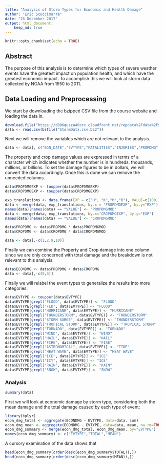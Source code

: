 ```yaml
---
title: "Analysis of Storm Types for Economic and Health Damage"
author: "Eric Scuccimarra"
date: "28 December 2017"
output: html_document:
    keep_md: true
---
```


```r
knitr::opts_chunk$set(echo = TRUE)
```

## Abstract

The purpose of this analysis is to determine which types of severe weather events have the greatest impact on population health, and which have the greatest economic impact. To accomplish this we will look at storm data collected by NOAA from 1950 to 2011.

## Data Loading and Preprocessing

We start by downloading the bzipped CSV file from the course website and loading the data in.

```r
download.file("https://d396qusza40orc.cloudfront.net/repdata%2Fdata%2FStormData.csv.bz2", "StormData.csv.bz2")
data <- read.csv(bzfile("StormData.csv.bz2")) 
```

Next we will remove the variables which are not relevant to the analysis.

```r
data <- data[, c("BGN_DATE","EVTYPE","FATALITIES","INJURIES","PROPDMG","PROPDMGEXP","CROPDMG","CROPDMGEXP")]
```

The property and crop damage values are expressed in terms of a character which indicates whether the number is in hundreds, thousands, millions, or billions. To set the damage figures to be in dollars, we will convert the data accordingly. Once this is done we can remove the unneeded columns.

```r
data$PROPDMGEXP <- toupper(data$PROPDMGEXP)
data$CROPDMGEXP <- toupper(data$CROPDMGEXP)

exp_translations <- data.frame(EXP = c("H", "K","M","B"), VALUE=c(100,1000,1000000,1000000000))
data <- merge(data, exp_translations, by.x = "PROPDMGEXP", by.y="EXP")
names(data)[names(data) == "VALUE"] <- "PROPDMGMOD"
data <- merge(data, exp_translations, by.x="CROPDMGEXP", by.y="EXP")
names(data)[names(data) == "VALUE"] <- "CROPDMGMOD"

data$PROPDMG <- data$PROPDMG * data$PROPDMGMOD
data$CROPDMG <- data$CROPDMG * data$CROPDMGMOD

data <- data[,-c(1,2,9,10)]
```

Finally we can combine the Property and Crop damage into one column since we are only concerned with total damage and the breakdown is not relevant to this analysis.

```r
data$ECONDMG <- data$PROPDMG + data$CROPDMG
data <- data[,-c(5,6)]
```

Finally we will relabel the event types to generalize the results into more categories.

```r
data$EVTYPE <- toupper(data$EVTYPE)
data$EVTYPE[grepl("FLOOD", data$EVTYPE)] <- "FLOOD"
data$EVTYPE[grepl("FLD", data$EVTYPE)] <- "FLOOD"
data$EVTYPE[grepl("HURRICANE", data$EVTYPE)] <- "HURRICANE"
data$EVTYPE[grepl("THUNDERSTORM", data$EVTYPE)] <- "THUNDERSTORM"
data$EVTYPE[grepl("STORM SURGE", data$EVTYPE)] <- "THUNDERSTORM"
data$EVTYPE[grepl("TROPICAL STORM", data$EVTYPE)] <- "TROPICAL STORM"
data$EVTYPE[grepl("TORNADO", data$EVTYPE)] <- "TORNADO"
data$EVTYPE[grepl("WIND", data$EVTYPE)] <- "WIND"
data$EVTYPE[grepl("HAIL", data$EVTYPE)] <- "HAIL"
data$EVTYPE[grepl("FIRE", data$EVTYPE)] <- "FIRE"
data$EVTYPE[grepl("ASTRONOMICAL", data$EVTYPE)] <- "TIDE"
data$EVTYPE[grepl("HEAT WAVE", data$EVTYPE)] <- "HEAT WAVE"
data$EVTYPE[grepl("ICE", data$EVTYPE)] <- "ICE"
data$EVTYPE[grepl("ICY", data$EVTYPE)] <- "ICE"
data$EVTYPE[grepl("RAIN", data$EVTYPE)] <- "RAIN"
data$EVTYPE[grepl("SNOW", data$EVTYPE)] <- "SNOW"
```

### Analysis

```r
summary(data)
```

First we will look at economic damage by storm type, considering both the mean damage and the total damage caused by each type of event:

```r
library(bplyr)
econ_dmg_total <- aggregate(ECONDMG ~ EVTYPE, data=data, sum)
econ_dmg_mean <- aggregate(ECONDMG ~ EVTYPE, data=data, mean, na.rm=TRUE)
econ_dmg_summary <- merge(econ_dmg_total, econ_dmg_mean, by="EVTYPE")
names(econ_dmg_summary) <- c("EVTYPE","TOTAL","MEAN")
```

A cursory examination of the data shows that 

```r
head(econ_dmg_summary[order(desc(econ_dmg_summary$TOTAL)),])
head(econ_dmg_summary[order(desc(econ_dmg_summary$MEAN)),])
```

[1]: https://d396qusza40orc.cloudfront.net/repdata%2Fpeer2_doc%2Fpd01016005curr.pdf "Data Description"